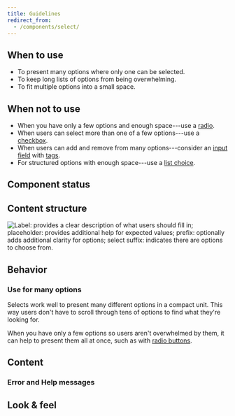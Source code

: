 ```yaml
---
title: Guidelines
redirect_from:
  - /components/select/
---
```



<ReactExample exampleId="Select-default" />

## When to use

- To present many options where only one can be selected.
- To keep long lists of options from being overwhelming.
- To fit multiple options into a small space.

## When not to use

- When you have only a few options and enough space---use a [radio](/components/input/radio/).
- When users can select more than one of a few options---use a [checkbox](/components/input/checkbox/).
- When users can add and remove from many options---consider an [input field](/components/input//inputfield/)
  with [tags](/components/interaction/tag/).
- For structured options with enough space---use a [list choice](/components/input/listchoice/).

## Component status

<ComponentStatus component="Select" />

## Content structure

![Label: provides a clear description of what users should fill in; placeholder: provides additional help for expected values; prefix: optionally adds additional clarity for options; select suffix: indicates there are options to choose from.](fileId:4QJZqvBvRrLu6t9mwObCkA;nodeId:171%3A1252)

## Behavior

### Use for many options

Selects work well to present many different options in a compact unit.
This way users don't have to scroll through tens of options to find what they're looking for.

When you have only a few options so users aren't overwhelmed by them,
it can help to present them all at once,
such as with [radio buttons](/components/input/radio/).

## Content

<InputLabelsSnippet />

<InputHelpErrorSnippet />

### Error and Help messages

<ReactExample exampleId="Select-states" />

<InputPlaceholderSnippet />

## Look & feel

<InputBackgroundLinkSnippet />
